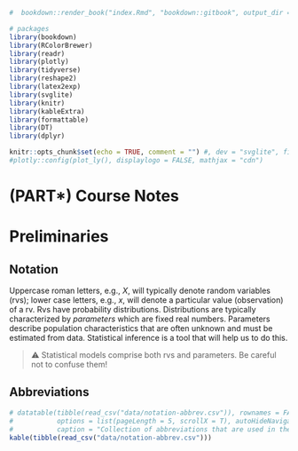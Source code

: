 ```r
#  bookdown::render_book("index.Rmd", "bookdown::gitbook", output_dir = "docs/")

# packages
library(bookdown)
library(RColorBrewer)
library(readr)
library(plotly)
library(tidyverse)
library(reshape2)
library(latex2exp)
library(svglite)
library(knitr)
library(kableExtra)
library(formattable)
library(DT)
library(dplyr)

knitr::opts_chunk$set(echo = TRUE, comment = "") #, dev = "svglite", fig.width=8
#plotly::config(plot_ly(), displaylogo = FALSE, mathjax = "cdn")
```

<!-- \newcommand{\Var}{\operatorname{Var}} -->
<!-- \newcommand{\E}{\operatorname{E}} -->
<!-- \newcommand{\se}{\mathsf{se}} -->

# (PART\*) Course Notes {-}

# Preliminaries {-}

## Notation {-}

Uppercase roman letters, e.g., $X$, will typically denote random variables (rvs); lower case letters, e.g., $x$, will denote a particular value (observation) of a rv. Rvs have probability distributions. Distributions are typically characterized by *parameters* which are fixed real numbers. Parameters describe population characteristics that are often unknown and must be estimated from data. Statistical inference is a tool that will help us to do this.

> ⚠️  Statistical models comprise both rvs and parameters. Be careful not to confuse them! 

## Abbreviations {-}

```r
# datatable(tibble(read_csv("data/notation-abbrev.csv")), rownames = FALSE, #filter = 'bottom',
#           options = list(pageLength = 5, scrollX = T), autoHideNavigation = TRUE,
#           caption = "Collection of abbreviations that are used in these notes.")
kable(tibble(read_csv("data/notation-abbrev.csv")))
```

